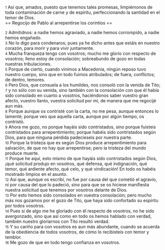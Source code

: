 {{anchor|1}} <small>1</small> Así que, amados, puesto que tenemos tales promesas, limpiémonos de toda contaminación de carne y de espíritu, perfeccionando la santidad en el temor de Dios.<br>
== Regocijo de Pablo al arrepentirse los corintios ==

{{anchor|2}} <small>2</small> Admitidnos: a nadie hemos agraviado, a nadie hemos corrompido, a nadie hemos engañado.<br>
{{anchor|3}} <small>3</small> No lo digo para condenaros; pues ya he dicho antes que estáis en nuestro corazón, para morir y para vivir juntamente.<br>
{{anchor|4}} <small>4</small> Mucha franqueza tengo con vosotros; mucho me glorío con respecto de vosotros; lleno estoy de consolación; sobreabundo de gozo en todas nuestras tribulaciones.<br>
{{anchor|5}} <small>5</small> Porque de cierto, cuando vinimos a Macedonia, ningún reposo tuvo nuestro cuerpo, sino que en todo fuimos atribulados; de fuera, conflictos; de dentro, temores.<br>
{{anchor|6}} <small>6</small> Pero Dios, que consuela a los humildes, nos consoló con la venida de Tito;<br>
{{anchor|7}} <small>7</small> y no sólo con su venida, sino también con la consolación con que él había sido consolado en cuanto a vosotros, haciéndonos saber vuestro gran afecto, vuestro llanto, vuestra solicitud por mí, de manera que me regocijé aun más.<br>
{{anchor|8}} <small>8</small> Porque aunque os contristé con la carta, no me pesa, aunque entonces lo lamenté; porque veo que aquella carta, aunque por algún tiempo, os contristó.<br>
{{anchor|9}} <small>9</small> Ahora me gozo, no porque hayáis sido contristados, sino porque fuisteis contristados para arrepentimiento; porque habéis sido contristados según Dios, para que ninguna pérdida padecieseis por nuestra parte.<br>
{{anchor|10}} <small>10</small> Porque la tristeza que es según Dios produce arrepentimiento para salvación, de que no hay que arrepentirse; pero la tristeza del mundo produce muerte.<br>
{{anchor|11}} <small>11</small> Porque he aquí, esto mismo de que hayáis sido contristados según Dios, ¡qué solicitud produjo en vosotros, qué defensa, qué indignación, qué temor, qué ardiente afecto, qué celo, y qué vindicación! En todo os habéis mostrado limpios en el asunto.<br>
{{anchor|12}} <small>12</small> Así que, aunque os escribí, no fue por causa del que cometió el agravio, ni por causa del que lo padeció, sino para que se os hiciese manifiesta nuestra solicitud que tenemos por vosotros delante de Dios.<br>
{{anchor|13}} <small>13</small> Por esto hemos sido consolados en vuestra consolación; pero mucho más nos gozamos por el gozo de Tito, que haya sido confortado su espíritu por todos vosotros.<br>
{{anchor|14}} <small>14</small> Pues si de algo me he gloriado con él respecto de vosotros, no he sido avergonzado, sino que así como en todo os hemos hablado con verdad, también nuestro gloriarnos con Tito resultó verdad.<br>
{{anchor|15}} <small>15</small> Y su cariño para con vosotros es aun más abundante, cuando se acuerda de la obediencia de todos vosotros, de cómo lo recibisteis con temor y temblor.<br>
{{anchor|16}} <small>16</small> Me gozo de que en todo tengo confianza en vosotros.<br>
